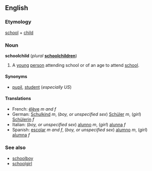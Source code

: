 ==English==
===Etymology===
[[school]] + [[child]]

===Noun===
'''schoolchild''' (''plural'' '''[[schoolchildren]]''')

#A [[young]] [[person]] attending school or of an age to attend [[school]].

====Synonyms====
*[[pupil]], [[student]] (''especially US'')

====Translations====
*French: [[élève]] ''m and f''
*German: [[Schulkind]] ''m'', (''boy, or unspecified sex'') [[Schüler]] ''m'', (''girl'') [[Schülerin]] ''f''
*Italian: (''boy, or unspecified sex'') [[alunno]] ''m'', (''girl'') [[alunna]] ''f''
*Spanish: [[escolar]] ''m and f'', (''boy, or unspecified sex'') [[alumno]] ''m'', (''girl'') [[alumna]] ''f''

===See also===
*[[schoolboy]]
*[[schoolgirl]]